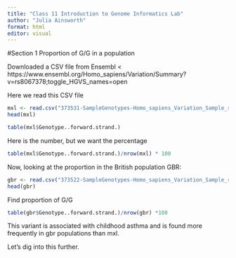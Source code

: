 ```yaml
---
title: "Class 11 Introduction to Genome Informatics Lab"
author: "Julia Ainsworth"
format: html
editor: visual
---
```



#Section 1 Proportion of G/G in a population


Downloaded a CSV file from Ensembl < https://www.ensembl.org/Homo_sapiens/Variation/Summary?v=rs8067378;toggle_HGVS_names=open


Here we read this CSV file

```r
mxl <- read.csv("373531-SampleGenotypes-Homo_sapiens_Variation_Sample_rs8067378.csv")
head(mxl)
```




```r
table(mxl$Genotype..forward.strand.)
```
Here is the number, but we want the percentage

```r
table(mxl$Genotype..forward.strand.)/nrow(mxl) * 100
```


Now, looking at the proportion in the British population GBR: 



```r
gbr <- read.csv("373522-SampleGenotypes-Homo_sapiens_Variation_Sample_rs8067378 (1).csv")
head(gbr)
```
Find proportion of G/G
```r
table(gbr$Genotype..forward.strand.)/nrow(gbr) *100
```

This variant is associated with childhood asthma and is found more frequently in gbr populations than mxl.

Let's dig into this further.







